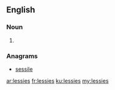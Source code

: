 ==English==

===Noun===
{{head|en|plural}}

# {{plural of|lessie|lang=en}}

===Anagrams===
* [[sessile#English|sessile]]

[[ar:lessies]]
[[fr:lessies]]
[[ku:lessies]]
[[my:lessies]]